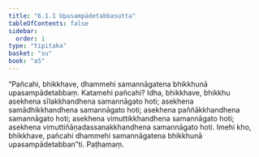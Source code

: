```yaml
---
title: "6.1.1 Upasampādetabbasutta"
tableOfContents: false
sidebar:
  order: 1
type: "tipitaka"
basket: "su"
book: "a5"
---
```



<DynamicBreadcrumb />

<Division number="251" book="a5" bookNo="16" page="238">

<Paragraph number="1351" book="a5">
“Pañcahi, bhikkhave, dhammehi samannāgatena bhikkhunā upasampādetabbaṃ. Katamehi pañcahi? Idha, bhikkhave, bhikkhu asekhena sīlakkhandhena samannāgato hoti; asekhena samādhikkhandhena samannāgato hoti; asekhena paññākkhandhena samannāgato hoti; asekhena vimuttikkhandhena samannāgato hoti; asekhena vimuttiñāṇadassanakkhandhena samannāgato hoti. Imehi kho, bhikkhave, pañcahi dhammehi samannāgatena bhikkhunā upasampādetabban”ti.

</Paragraph>
</Division>

<Paragraph number="1352" type="center" book="a5">
Paṭhamaṃ.
</Paragraph>